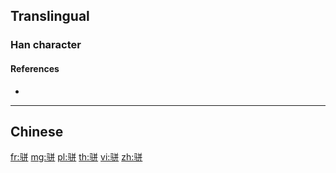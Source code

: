 {{character info/new}}
{{also|駢|騈}}
==Translingual==

===Han character===
{{Han char|rn=187|rad=马|as=06|sn=9|four=|canj=NMTT}}

====References====
* {{Han ref|kx=1447.241|hdz=74556.010|uh=9A88|ud=39560}}

----

==Chinese==
{{zh-see|駢}}

[[fr:骈]]
[[mg:骈]]
[[pl:骈]]
[[th:骈]]
[[vi:骈]]
[[zh:骈]]